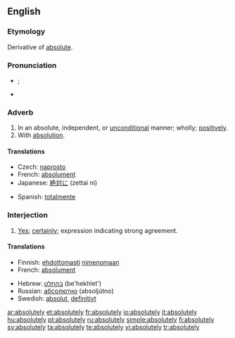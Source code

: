 ==English==

===Etymology===
Derivative of [[absolute]].

===Pronunciation===
*{{IPA|/æb.sʊˈlʊut.lɪi/}}; {{SAMPA|/@b.sU"lu:t.li:/}} {{a|UK}}
*{{audio|en-us-absolutely.ogg|Audio (US)}}

===Adverb===
{{en-adv|-}}

# In an absolute, independent, or [[unconditional]] manner; wholly; [[positively]].
# With [[absolution]].

====Translations====
{{trans-top|in an absolute manner}}
* Czech: [[naprosto]]
* French: [[absolument]]
* Japanese: [[絶対に]] (zettai ni)
{{trans-mid}}
* Spanish: [[totalmente]]
{{trans-bottom}}

{{trans-top|with absolution}}
{{trans-mid}}
{{trans-bottom}}

===Interjection===
{{en-intj}}

# [[yes|Yes]]; [[certainly]]; expression indicating strong agreement.

====Translations====
{{trans-top|yes; certainly}}
*Finnish: [[ehdottomasti]] [[nimenomaan]]
*French: [[absolument]]
{{trans-mid}}
*Hebrew: [[בהחלט]] (be'hekhlet')
*Russian: [[абсолютно]] (absoljútno)
*Swedish: [[absolut]], [[definitivt]]
{{trans-bottom}}

[[ar:absolutely]]
[[et:absolutely]]
[[fr:absolutely]]
[[io:absolutely]]
[[it:absolutely]]
[[hu:absolutely]]
[[pt:absolutely]]
[[ru:absolutely]]
[[simple:absolutely]]
[[fi:absolutely]]
[[sv:absolutely]]
[[ta:absolutely]]
[[te:absolutely]]
[[vi:absolutely]]
[[tr:absolutely]]